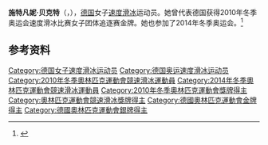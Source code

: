 {{NoteTA|G1=Sports}}
'''施特凡妮·贝克特'''（{{lang-de|Stephanie Beckert}}，{{bd|1988年|5月30日||}}），[[德国|德国]]女子[[速度滑冰|速度滑冰]]运动员。她曾代表德国获得2010年冬季奥运会速度滑冰比赛女子团体追逐赛金牌。她也参加了2014年冬季奥运会。<ref>{{Cite web|title=Stephanie BECKERT|url=https://www.olympic.org/stephanie-beckert|accessdate=2021-04-06|work=International Olympic Committee|archive-date=2020-12-07|archive-url=https://web.archive.org/web/20201207154657/https://www.olympic.org/stephanie-beckert|dead-url=no}}</ref>

== 参考资料 ==
{{reflist}}

{{奥林匹克运动会速度滑冰比赛女子团体追逐赛冠军}}

{{Authority control}}
{{DEFAULTSORT:Beckert, Stephanie}}
[[Category:德国女子速度滑冰运动员|Category:德国女子速度滑冰运动员]]
[[Category:德国奥运速度滑冰运动员|Category:德国奥运速度滑冰运动员]]
[[Category:2010年冬季奧林匹克運動會競速滑冰運動員|Category:2010年冬季奧林匹克運動會競速滑冰運動員]]
[[Category:2014年冬季奧林匹克運動會競速滑冰運動員|Category:2014年冬季奧林匹克運動會競速滑冰運動員]]
[[Category:2010年冬季奧林匹克運動會獎牌得主|Category:2010年冬季奧林匹克運動會獎牌得主]]
[[Category:奧林匹克運動會競速滑冰獎牌得主|Category:奧林匹克運動會競速滑冰獎牌得主]]
[[Category:德國奧林匹克運動會金牌得主|Category:德國奧林匹克運動會金牌得主]]
[[Category:德國奧林匹克運動會銀牌得主|Category:德國奧林匹克運動會銀牌得主]]